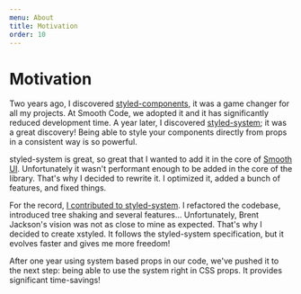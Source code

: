 ```yaml
---
menu: About
title: Motivation
order: 10
---
```


# Motivation

Two years ago, I discovered [styled-components](https://styled-components.com), it was a game changer for all my projects. At Smooth Code, we adopted it and it has significantly reduced development time. A year later, I discovered [styled-system](https://github.com/styled-system/styled-system); it was a great discovery! Being able to style your components directly from props in a consistent way is so powerful.

styled-system is great, so great that I wanted to add it in the core of [Smooth UI](https://smooth-ui.smooth-code.com). Unfortunately it wasn't performant enough to be added in the core of the library. That's why I decided to rewrite it. I optimized it, added a bunch of features, and fixed things.

For the record, [I contributed to styled-system](https://github.com/styled-system/styled-system/pull/479). I refactored the codebase, introduced tree shaking and several features... Unfortunately, Brent Jackson's vision was not as close to mine as expected. That's why I decided to create xstyled. It follows the styled-system specification, but it evolves faster and gives me more freedom!

After one year using system based props in our code, we've pushed it to the next step: being able to use the system right in CSS props. It provides significant time-savings!
